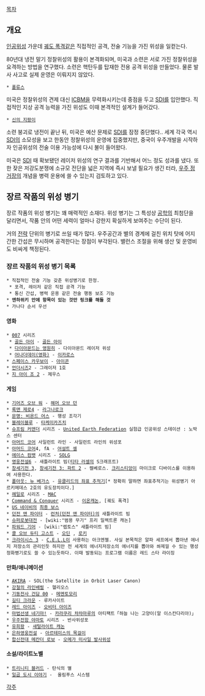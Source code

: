 [[목차]]

== 개요 ==
[[인공위성]] 가운데 [[궤도 폭격]]같은 직접적인 공격, 전술 기능을 가진 위성을 일컫는다.

80년대 냉전 말기 정찰위성의 활용이 본격화되며, 미국과 소련은 서로 가진 정찰위성을 요격하는 방법을 연구했다. 소련은 핵탄두를 탑재한 전용 공격 위성을 만들었다. 물론 발사 사고로 실제 운영은 이뤄지지 않았다.
 * [[폴류스]]

미국은 정찰위성의 견제 대신 [[ICBM]]을 무력화시키는데 중점을 두고 [[SDI]]를 입안했다. 직접적인 지상 공격 능력을 가진 위성도 이때 본격적인 설계가 들어갔다.
 * [[신의 지팡이]]

소련 붕괴로 냉전이 끝난 뒤, 미국은 예산 문제로 [[SDI]]를 잠정 중단했다.. 세계 각국 역시 [[SDI]]의 소모성을 보고 한동안 정찰위성의 운영에 집중했지만, 중국이 우주개발을 시작하자 인공위성의 전술 이용 가능성에 다시 불이 들어왔다.

미국은 [[SDI]] 때 확보됐던 레이저 위성의 연구 결과를 기반해서 어느 정도 성과를 냈다. 또한 잦은 저강도분쟁에 소규모 전단을 넓은 지역에 즉시 보낼 필요가 생긴 터라, [[우주 정거장]]의 개념을 병력 운용에 쓸 수 있는지 검토하고 있다.

== 장르 작품의 위성 병기 ==
장르 작품의 위성 병기는 꽤 매력적인 소재다. 위성 병기는 그 특성상 [[공학]]의 최첨단을 달리면서, 작품 안의 어떤 세력이 얼마나 강한지 확실하게 보여주는 수단이 된다.

거의 [[전략]] 단위의 병기로 쓰일 때가 많다. 우주공간과 별의 경계에 걸친 위치 탓에 어지간한 간섭은 무시하며 공격한다는 장점이 부각된다. 밸런스 조절을 위해 생산 및 운영비도  비싸게 책정된다.

=== 장르 작품의 위성 병기 목록 ===
 * 직접적인 전술 기능 갖춘 위성병기로 한정.
  * 포격, 레이저 같은 직접 공격 기능
  * 통신 간섭, 병력 운용 같은 전술 행동 보조 기능
 * '''엔하위키 안에 항목이 있는 것만 링크를 해둘 것'''
 * 가나다 순서 우선

==== 영화 ====
 * [[007]] 시리즈
  * [[골든 아이]] - [[골든 아이]]
  * [[다이아몬드는 영원히]] - 다이아몬드 레이저 위성
  * [[어나더데이(영화)]] - [[이카로스]]
 * [[스페이스 카우보이]] - [[아이콘]]
 * [[언더시즈]]2 - 그레이저 1호
 * [[지 아이 조 2]] - 제우스

==== 게임 ====
 * [[기어즈 오브 워]] - [[해머 오브 던]]
 * [[록맨 제로4]] - [[라그나로크]]
 * [[문명: 비욘드 어스]] - 행성 조각기
 * [[블레이블루]] - [[타케미카즈치]]
 * [[슈프림 커맨더]] 시리즈 - [[United Earth Federation]] 실험급 인공위성 스테이션 : 노박스 센터
 * [[아머드 코어]] 사일런트 라인 - 사일런트 라인의 위성포
 * [[아머드 코어]]4, fA - [[어설트 셀]]
 * [[에이스 컴뱃]] 시리즈 - [[SOLG]]
 * [[영웅전설6]] - 새틀라이트 빔([[티타 러셀]]의 S크래프트)
 * [[창세기전 3]], [[창세기전 3: 파트 2]] - 켈베로스. [[크리스티앙 데 메디치|크리스티앙]]이 마이크로 디바이스를 이용하여 사용한다.
 * [[폴아웃: 뉴 베가스]] - [[유클리드의 좌표 추적기]][* 정확히 말하면 좌표추적기는 위성병기 아르키메데스 2호의 유도장치이다.]
 * [[헤일로]] 시리즈 - [[MAC]]
 * [[Command & Conquer]] 시리즈 - [[이온캐논]], [궤도 폭격]
 * [[US 네이비]]의 [[최종 보스]]
 * [[던전 앤 파이터]] - [[런처(던전 앤 파이터)]]의 새틀라이트 빔
 * [[슈퍼로봇대전]] - [wiki:"범용 무기" 프리 일렉트론 캐논]
 * [[파워드 기어]] - [wiki:"렙토스" 새틀라이트 빔]
 * [[콜 오브 듀티 고스트]] - [[오딘]] , [[로키]]
 * [[크라이시스 3]] - [[C.E.L.L]]이 사용하는 아크엔젤. 사실 본목적은 알파 세프에서 뽑아낸 에너지 저장소의 관리인듯 하지만 전 세계의 에너지저장소의 에너지를 뽑아와 쏴제낄 수 있는 행성정화병기로도 쓸 수 있는듯하다. 이때 발동되는 프로그램 이름은 레드 스타 라이징

==== 만화/애니메이션 ====
 * [[AKIRA]] - SOL(the Satellite in Orbit Laser Canon)
 * [[강철의 라인배럴]] - 헬리오스
 * [[기동전사 건담 00]] - [[메멘토모리]]
 * [[길티 크라운]] - 루카사이트
 * [[레드 아이즈]] - [[오비터 아이즈]]
 * [[마법선생 네기마!]] - [[카라쿠리 챠챠마루]]의 아티팩트「하늘 나는 고양이(알 이스칸다리아)」 
 * [[우주전함 야마토]] 시리즈 - 반사위성포
 * [[유희왕]] - [[새털라이트 캐논]]
 * [[은하영웅전설]] - [[아르테미스의 목걸이]]
 * [[합신전대 메칸더 로보]] - [[오메가 미사일 발사위성]]

==== 소설/라이트노벨 ====
 * [[트리니티 블러드]] - 탄식의 별
 * [[일곱 도시 이야기]] -  올림푸스 시스템

[[각주]]
